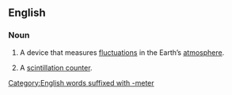==English==

===Noun===
{{wikipedia}}
{{en-noun}}

# {{lb|en|physics}} A device that measures [[fluctuation]]s in the Earth’s [[atmosphere]].
# {{lb|en|physics}} A [[scintillation counter]].

[[Category:English words suffixed with -meter]]